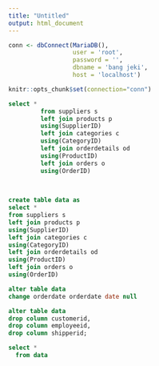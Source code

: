 ```yaml
---
title: "Untitled"
output: html_document
---
```


```r
conn <- dbConnect(MariaDB(),
                  user = 'root',
                  password = '',
                  dbname = 'bang jeki',
                  host = 'localhost')

knitr::opts_chunk$set(connection="conn")
```

```sql
select *
         from suppliers s 
         left join products p
         using(SupplierID)
         left join categories c
         using(CategoryID)
         left join orderdetails od
         using(ProductID)
         left join orders o
         using(OrderID)
         
         

```

```sql
create table data as 
select *
from suppliers s 
left join products p
using(SupplierID)
left join categories c
using(CategoryID)
left join orderdetails od
using(ProductID)
left join orders o
using(OrderID)
```

```sql
alter table data
change orderdate orderdate date null
```

```sql
alter table data
drop column customerid,
drop column employeeid,
drop column shipperid;
```

```sql
select *
  from data
```














